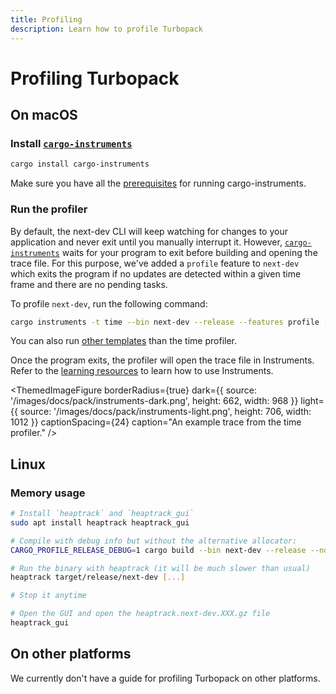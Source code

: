 ```yaml
---
title: Profiling
description: Learn how to profile Turbopack
---
```



# Profiling Turbopack

## On macOS

### Install [`cargo-instruments`]

```sh
cargo install cargo-instruments
```

Make sure you have all the [prerequisites](https://github.com/cmyr/cargo-instruments#pre-requisites) for running cargo-instruments.

### Run the profiler

By default, the next-dev CLI will keep watching for changes to your application and never exit until you manually interrupt it. However, [`cargo-instruments`] waits for your program to exit before building and opening the trace file. For this purpose, we've added a `profile` feature to `next-dev` which exits the program if no updates are detected within a given time frame and there are no pending tasks.

To profile `next-dev`, run the following command:

```sh
cargo instruments -t time --bin next-dev --release --features profile [-- [...args]]
```

You can also run [other templates](https://github.com/cmyr/cargo-instruments#templates) than the time profiler.

Once the program exits, the profiler will open the trace file in Instruments. Refer to the [learning resources](https://github.com/cmyr/cargo-instruments#resources) to learn how to use Instruments.

<ThemedImageFigure
  borderRadius={true}
  dark={{
    source: '/images/docs/pack/instruments-dark.png',
    height: 662,
    width: 968
  }}
  light={{
    source: '/images/docs/pack/instruments-light.png',
    height: 706,
    width: 1012
  }}
  captionSpacing={24}
  caption="An example trace from the time profiler."
/>

## Linux

### Memory usage

```sh
# Install `heaptrack` and `heaptrack_gui`
sudo apt install heaptrack heaptrack_gui

# Compile with debug info but without the alternative allocator:
CARGO_PROFILE_RELEASE_DEBUG=1 cargo build --bin next-dev --release --no-default-features --features cli

# Run the binary with heaptrack (it will be much slower than usual)
heaptrack target/release/next-dev [...]

# Stop it anytime

# Open the GUI and open the heaptrack.next-dev.XXX.gz file
heaptrack_gui
```

## On other platforms

We currently don't have a guide for profiling Turbopack on other platforms.

[`cargo-instruments`]: https://github.com/cmyr/cargo-instruments
